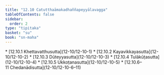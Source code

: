 ```yaml
---
title: "12.10 Catutthaāmakadhaññapeyyālavagga"
tableOfContents: false
sidebar:
  order: 2
type: "tipitaka"
basket: "su"
book: "sn-maha"
---
```



<DynamicBreadcrumb />



<TableOfContents book="sn-maha" section="12.10">
* [12.10.1 Khettavatthusutta](12-10/12-10-1)
* [12.10.2 Kayavikkayasutta](12-10/12-10-2)
* [12.10.3 Dūteyyasutta](12-10/12-10-3)
* [12.10.4 Tulākūṭasutta](12-10/12-10-4)
* [12.10.5 Ukkoṭanasutta](12-10/12-10-5)
* [12.10.6–11 Chedanādisutta](12-10/12-10-6–11)
</TableOfContents>